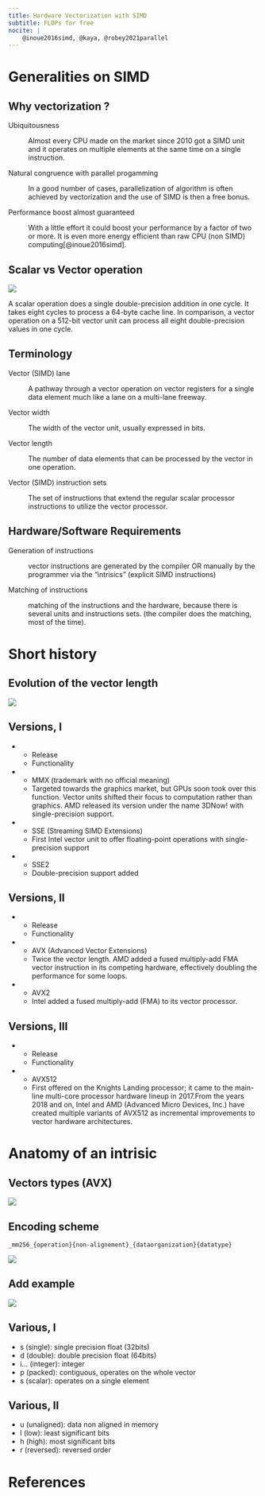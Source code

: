 ---
title: Hardware Vectorization with SIMD
subtitle: FLOPs for free
nocite: |
    @inoue2016simd, @kaya, @robey2021parallel
---

# Generalities on SIMD

## Why vectorization ? 

:::: incremental

Ubiquitousness

: Almost every CPU made on the market since 2010 got a SIMD unit and it operates on multiple elements at the same time on a single instruction.

Natural congruence with parallel progamming

: In a good number of cases, parallelization of algorithm is often achieved by vectorization and the use of SIMD is then a free bonus.

Performance boost almost guaranteed

: With a little effort it could boost your performance by a factor of two or more. It is even more energy efficient than raw CPU (non SIMD) computing[@inoue2016simd].

:::: 

## Scalar vs Vector operation

![](figs/scalar-vector.png){fig-align="center"}

A scalar operation does a single double-precision addition in one cycle. It takes eight cycles to process a 64-byte cache line. In comparison, a vector operation on a 512-bit vector unit can process all eight double-precision values in one cycle.

## Terminology 

Vector (SIMD) lane

: A pathway through a vector operation on vector registers for a single data element much like a lane on a multi-lane freeway.

Vector width

: The width of the vector unit, usually expressed in bits.

Vector length

: The number of data elements that can be processed by the vector in one operation.

Vector (SIMD) instruction sets

: The set of instructions that extend the regular scalar processor instructions to utilize the vector processor.

## Hardware/Software Requirements

Generation of instructions

: vector instructions are generated by the compiler OR manually by the programmer via the "intrisics" (explicit SIMD instructions)

Matching of instructions

: matching of the instructions and the hardware, because there is several units and instructions sets. (the compiler does the matching, most of the time).


# Short history

## Evolution of the vector length

![](figs/intel_simd.png){fig-align="center"}

## Versions, I 

:::list-table
* - Release
  - Functionality

* - MMX (trademark with no official meaning)
  - Targeted towards the graphics market, but GPUs soon took over this function. Vector units shifted their focus to computation rather than graphics. AMD released its version under the name 3DNow! with single-precision support.

* - SSE (Streaming SIMD Extensions)
  - First Intel vector unit to offer floating-point operations with single-precision support

* - SSE2
  - Double-precision support added 
:::

## Versions, II 

:::list-table
* - Release
  - Functionality

* - AVX (Advanced Vector Extensions)
  - Twice the vector length. AMD added a fused multiply-add FMA vector instruction in its competing hardware, effectively doubling the performance for some loops. 

* - AVX2
  - Intel added a fused multiply-add (FMA) to its vector processor.
:::

## Versions, III 

:::list-table
* - Release
  - Functionality

* - AVX512
  - First offered on the Knights Landing processor; it came to the main-line multi-core processor hardware lineup in 2017.From the years 2018 and on, Intel and AMD (Advanced Micro Devices, Inc.) have created multiple variants of AVX512 as incremental improvements to vector hardware architectures.
:::

# Anatomy of an intrisic 

## Vectors types (AVX)

![](figs/avx-vectors.png){fig-align="center"}

## Encoding scheme


```
_mm256_{operation}{non-alignement}_{dataorganization}{datatype}
```

![](figs/encoding.svg){fig-align="center"}

## Add example

![](figs/simd-add.png){fig-align="center"}

## Various, I

- s (single): single precision float (32bits)
- d (double): double precision float (64bits)
- i... (integer): integer
- p (packed): contiguous, operates on the whole vector
- s (scalar): operates on a single element

## Various, II

- u (unaligned): data non aligned in memory
- l (low): least significant bits
- h (high): most significant bits
- r (reversed): reversed order

# References
